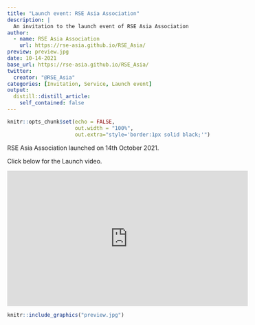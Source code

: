 ---
title: "Launch event: RSE Asia Association"
description: |
  An invitation to the launch event of RSE Asia Association
author:
  - name: RSE Asia Association
    url: https://rse-asia.github.io/RSE_Asia/
preview: preview.jpg
date: 10-14-2021
base_url: https://rse-asia.github.io/RSE_Asia/
twitter:
  creator: "@RSE_Asia"
categories: [Invitation, Service, Launch event]
output:
  distill::distill_article:
    self_contained: false
---


```{r setup, include=FALSE}
knitr::opts_chunk$set(echo = FALSE,
                      out.width = "100%",
                      out.extra="style='border:1px solid black;'")
```

RSE Asia Association launched on 14th October 2021.

Click below for the Launch video. 

<iframe width="560" height="315" src="https://www.youtube.com/embed/iffuccOFJn4" title="YouTube video player" frameborder="0" allow="accelerometer; autoplay; clipboard-write; encrypted-media; gyroscope; picture-in-picture" allowfullscreen></iframe>


```{r}
knitr::include_graphics("preview.jpg")
```
